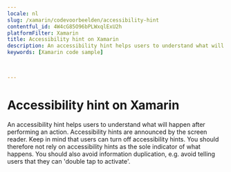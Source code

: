 ```yaml
---
locale: nl
slug: /xamarin/codevoorbeelden/accessibility-hint
contentful_id: 4W4cG85O96bPLWxqlExU2h
platformFilter: Xamarin
title: Accessibility hint on Xamarin
description: An accessibility hint helps users to understand what will happen after performing an action.
keywords: [Xamarin code sample]


	
---
```


# Accessibility hint on Xamarin

An accessibility hint helps users to understand what will happen after performing an action. Accessibility hints are announced by the screen reader. Keep in mind that users can turn off accessibility hints. You should therefore not rely on accessibility hints as the sole indicator of what happens. You should also avoid information duplication, e.g. avoid telling users that they can 'double tap to activate'.

<CodeSample id="accessibility-hint" locale="nl" platform="xamarin"/>